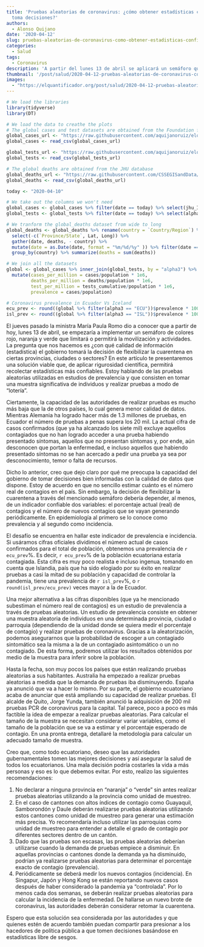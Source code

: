 ```yaml
---
title: 'Pruebas aleatorias de coronavirus: ¿cómo obtener estadísticas confiables para   la
  toma decisiones?'
authors:
  - Alonso Quijano
date: '2020-04-12'
slug: pruebas-aleatorias-de-coronavirus-como-obtener-estadisticas-confiables-para-la-toma-decisiones
categories:
  - Salud
tags:
  - Coronavirus
description: 'A partir del lunes 13 de abril se aplicará un semáforo que categorizará a las provincias de acuerdo al grado de contagio y de acuerdo a esto flexibilizar la cuarentena. Nos preguntamos, ¿con qué calidad de datos dispone el gobierno para tomar decisiones bien informadas? En este artículo discutimos el uso de pruebas aleatorias, un método que permite estimar el número real de contagios por provincia, cantón o parroquia.'
thumbnail: '/post/salud/2020-04-12-pruebas-aleatorias-de-coronavirus-como-obtener-estadisticas-confiables-para-la-toma-decisiones.jpeg'
images: 
  - "https://elquantificador.org/post/salud/2020-04-12-pruebas-aleatorias-de-coronavirus-como-obtener-estadisticas-confiables-para-la-toma-decisiones.jpeg"
---
```


```r
# We load the libraries
library(tidyverse)
library(DT)

# We load the data to creathe the plots
# The global cases and test datasets are obtained from the Foundation for Innovative New Diagnostics (https://finddx.shinyapps.io/FIND_Cov_19_Tracker/)
global_cases_url <- "https://raw.githubusercontent.com/aquijanoruiz/elquantificador_posts/master/salud/2020-04-12-pruebas-aleatorias-de-coronavirus-como-obtener-estadisticas-confiables-para-la-toma-decisiones.Rmd/COVID19_GLOBAL_CASES.csv"
global_cases <- read_csv(global_cases_url)

global_tests_url <- "https://raw.githubusercontent.com/aquijanoruiz/elquantificador_posts/master/salud/2020-04-12-pruebas-aleatorias-de-coronavirus-como-obtener-estadisticas-confiables-para-la-toma-decisiones.Rmd/COVID19_GLOBAL_TESTS.csv"
global_tests <- read_csv(global_tests_url)

# The global deaths are obtained from the JHU database
global_deaths_url <- "https://raw.githubusercontent.com/CSSEGISandData/COVID-19/master/csse_covid_19_data/csse_covid_19_time_series/time_series_covid19_deaths_global.csv"
global_deaths <- read_csv(global_deaths_url)

today <- "2020-04-10"

# We take out the columns we won't need
global_cases <- global_cases %>% filter(date == today) %>% select(jhu_ID.x, alpha3, date, cases, population) %>% rename(country = jhu_ID.x)
global_tests <- global_tests %>% filter(date == today) %>% select(alpha3, tests_cumulative) 

# We tranform the global_deaths dataset from wide to long
global_deaths <- global_deaths %>% rename(country = `Country/Region`) %>% 
  select(-c(`Province/State`, Lat, Long)) %>%
  gather(date, deaths, - country) %>% 
  mutate(date = as.Date(date, format = "%m/%d/%y" )) %>% filter(date == today) %>% select(-date) %>%
  group_by(country) %>% summarize(deaths = sum(deaths))

# We join all the datasets
global <- global_cases %>% inner_join(global_tests, by = "alpha3") %>% left_join(global_deaths, by = "country") %>%
  mutate(cases_per_million = cases/population * 1e6,
         deaths_per_million = deaths/population * 1e6,
         test_per_million = tests_cumulative/population * 1e6,
         prevalence = cases/population)

# Coronavirus prevalence in Ecuador Vs Iceland
ecu_prev <- round((global %>% filter(alpha3 == "ECU"))$prevalence * 100,2)
isl_prev <- round((global %>% filter(alpha3 == "ISL"))$prevalence * 100, 1)
```

El jueves pasado la ministra María Paula Romo dio a conocer que a partir de hoy, lunes 13 de abril, se empezaría a implementar un semáforo de colores rojo, naranja y verde que limitará o permitirá la movilización y actividades. La pregunta que nos hacemos es ¿con qué calidad de información (estadística) el gobierno tomará la decisión de flexibilizar la cuarentena en ciertas provincias, ciudades o sectores? En este artículo te presentaremos una solución viable que, de aplicar rigurosidad científica, permitirá recolectar estadísticas más confiables. Estoy hablando de las pruebas aleatorias utilizadas en estudios de prevalencia y que consisten en tomar una muestra significativa de individuos y realizar pruebas a modo de “lotería".

Ciertamente, la capacidad de las autoridades de realizar pruebas es mucho más baja que la de otros países, lo cual genera menor calidad de datos. Mientras Alemania ha logrado hacer más de 1.3 millones de pruebas, en Ecuador el número de pruebas a penas supera los 20 mil. La actual cifra de casos confirmados (que ya ha alcanzado los siete mil) excluye aquellos contagiados que no han logrado acceder a una prueba habiendo presentado síntomas, aquellos que no presentan síntomas y, por ende, aún desconocen que portan la enfermedad, e incluso aquellos que habiendo presentado síntomas no se han acercado a pedir una prueba ya sea por desconocimiento, temor o falta de recursos.

Dicho lo anterior, creo que dejo claro por qué me preocupa la capacidad del gobierno de tomar decisiones bien informadas con la calidad de datos que dispone. Estoy de acuerdo en que no sencillo estimar cuánto es el número real de contagios en el país. Sin embargo, la decisión de flexibilizar la cuarentena a través del mencionado semáforo debería depender, al menos, de un indicador confiable dos variables: el porcentaje actual (real) de contagios y el número de nuevos contagios que se vayan generando periódicamente. En epidemiología al primero se lo conoce como prevalencia y al segundo como incidencia. 


El desafío se encuentra en hallar este indicador de prevalencia e incidencia. Si usáramos cifras oficiales dividimos el número actual de casos confirmados para el total de población, obtenemos una prevalencia de `r ecu_prev`%. Es decir, `r ecu_prev`% de la población ecuatoriana estaría contagiada. Esta cifra es muy poco realista e incluso ingenua, tomando en cuenta que Islandia, país que ha sido elogiado por su éxito en realizar pruebas a casi la mitad de su población y capacidad de controlar la pandemia, tiene una prevalencia de `r isl_prev`%, o `r round(isl_prev/ecu_prev)` veces mayor a la de Ecuador.

Una mejor alternativa a las cifras disponibles (que ya he mencionado subestiman el número real de contagios) es un estudio de prevalencia a través de pruebas aleatorias. Un estudio de prevalencia consiste en obtener una muestra aleatoria de individuos en una determinada provincia, ciudad o parroquia (dependiendo de la unidad donde se quiera medir el porcentaje de contagio) y realizar pruebas de coronavirus. Gracias a la aleatorización, podemos asegurarnos que la probabilidad de escoger a un contagiado sintomático sea la misma a la de un contagiado asintomático o un no contagiado. De esta forma, podremos utilizar los resultados obtenidos por medio de la muestra para inferir sobre la población.

Hasta la fecha, son muy pocos los países que están realizando pruebas aleatorias a sus habitantes. Australia ha empezado a realizar pruebas aleatorias a medida que la demanda de pruebas iba disminuyendo. España ya anunció que va a hacer lo mismo. Por su parte, el gobierno ecuatoriano acaba de anunciar que está ampliando su capacidad de realizar pruebas. El alcalde de Quito, Jorge Yunda, también anunció la adquisición de 200 mil pruebas PCR de coronavirus para la capital. Tal parece, poco a poco es más factible la idea de empezar a realizar pruebas aleatorias. Para calcular el tamaño de la muestra se necesitan considerar variar variables, como el tamaño de la población que se va a estimar y el porcentaje esperado de contagio. En una pronta entrega, detallaré la metodología para calcular un adecuado tamaño de muestra.

Creo que, como todo ecuatoriano, deseo que las autoridades gubernamentales tomen las mejores decisiones y así asegurar la salud de todos los ecuatorianos. Una mala decisión podría costarles la vida a más personas y eso es lo que debemos evitar. Por esto, realizo las siguientes recomendaciones:

1.	No declarar a ninguna provincia en “naranja” o “verde” sin antes realizar pruebas aleatorias utilizando a la provincia como unidad de muestreo.
2.	En el caso de cantones con altos índices de contagio como Guayaquil, Samborondón y Daule deberán realizarse pruebas aleatorias utilizando estos cantones como unidad de muestreo para generar una estimación más precisa. Yo recomendaría incluso utilizar las parroquias como unidad de muestreo para entender a detalle el grado de contagio por diferentes sectores dentro de un cantón.
3.	Dado que las pruebas son escasas, las pruebas aleatorias deberían utilizarse cuando la demanda de pruebas empiece a disminuir. En aquellas provincias o cantones donde la demanda ya ha disminuido, podrían ya realizarse pruebas aleatorias para determinar el porcentaje exacto de contagio (prevalencia).
4.	Periódicamente se deberá medir los nuevos contagios (incidencia). En Singapur, Japón y Hong Kong se están reportando nuevos casos después de haber considerado la pandemia ya “controlada”. Por lo menos cada dos semanas, se deberán realizar pruebas aleatorias para calcular la incidencia de la enfermedad. De hallarse un nuevo brote de coronavirus, las autoridades deberán considerar retomar la cuarentena.

Espero que esta solución sea considerada por las autoridades y que quienes estén de acuerdo también puedan compartir para presionar a los hacedores de política pública a que tomen decisiones basándose en estadísticas libre de sesgos.
